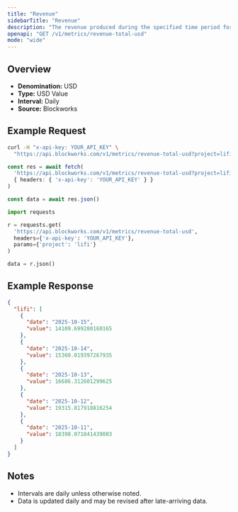 ```yaml
---
title: "Revenue"
sidebarTitle: "Revenue"
description: "The revenue produced during the specified time period for given project."
openapi: "GET /v1/metrics/revenue-total-usd"
mode: "wide"
---
```


## Overview

- **Denomination:** USD
- **Type:** USD Value
- **Interval:** Daily
- **Source:** Blockworks

## Example Request

<CodeGroup>

```bash cURL
curl -H "x-api-key: YOUR_API_KEY" \
  "https://api.blockworks.com/v1/metrics/revenue-total-usd?project=lifi"
```

```typescript TypeScript
const res = await fetch(
  'https://api.blockworks.com/v1/metrics/revenue-total-usd?project=lifi',
  { headers: { 'x-api-key': 'YOUR_API_KEY' } }
)

const data = await res.json()
```

```python Python
import requests

r = requests.get(
  'https://api.blockworks.com/v1/metrics/revenue-total-usd',
  headers={'x-api-key': 'YOUR_API_KEY'},
  params={'project': 'lifi'}
)

data = r.json()
```

</CodeGroup>

## Example Response

```json
{
  "lifi": [
    {
      "date": "2025-10-15",
      "value": 14109.699280160165
    },
    {
      "date": "2025-10-14",
      "value": 15360.019397267935
    },
    {
      "date": "2025-10-13",
      "value": 16686.312601299625
    },
    {
      "date": "2025-10-12",
      "value": 19315.817918816254
    },
    {
      "date": "2025-10-11",
      "value": 18398.071841439083
    }
  ]
}
```

## Notes
- Intervals are daily unless otherwise noted.
- Data is updated daily and may be revised after late-arriving data.